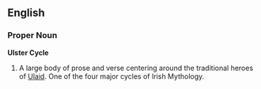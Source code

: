 ==English==

===Proper Noun===
{{Wikipedia}}
'''Ulster Cycle'''

#A large body of prose and verse centering around the traditional heroes of [[Ulaid]].  One of the four major cycles of Irish Mythology.